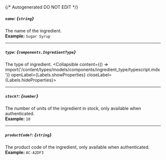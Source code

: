 {/* Autogenerated DO NOT EDIT  */}

##### `name`: *{`string`}*
The name of the ingredient.
<br/>
**Example:** `Sugar Syrup`

---
##### `type`: *{`components.IngredientType`}*
The type of ingredient.
<Collapsible content={() => import('/content/types/models/components/ingredient_type/typescript.mdx')} openLabel={Labels.showProperties} closeLabel={Labels.hideProperties}>
</Collapsible>

---
##### `stock?`: *{`number`}*
The number of units of the ingredient in stock, only available when authenticated.
<br/>
**Example:** `10`

---
##### `productCode?`: *{`string`}*
The product code of the ingredient, only available when authenticated.
<br/>
**Example:** `AC-A2DF3`


